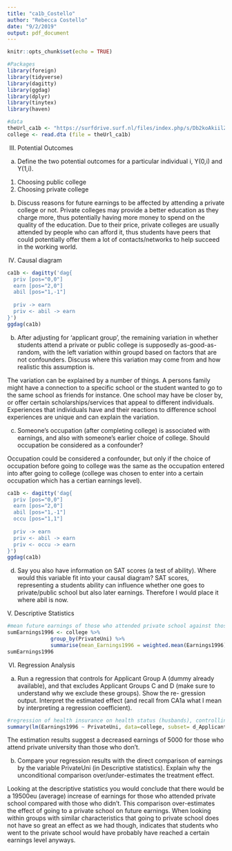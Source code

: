 ```yaml
---
title: "ca1b_Costello"
author: "Rebecca Costello"
date: "9/2/2019"
output: pdf_document
---
```


```r
knitr::opts_chunk$set(echo = TRUE)
```

```r
#Packages
library(foreign)
library(tidyverse)
library(dagitty)
library(ggdag)
library(dplyr)
library(tinytex)
library(haven)
```

```r
#data
theUrl_ca1b <- "https://surfdrive.surf.nl/files/index.php/s/Db2koAkiilZADXg/download"
college <- read.dta (file = theUrl_ca1b)
```

III. Potential Outcomes
(a) Define the two potential outcomes for a particular individual i, Y(0,i) and Y(1,i).
1. Choosing public college
2. Choosing private college

(b) Discuss reasons for future earnings to be affected by attending a private college or not.
Private colleges may provide a better education as they charge more, thus potentially having more money to spend on the quality of the education. Due to their price, private colleges are usually attended by people who can afford it, thus students have peers that could potentially offer them a lot of contacts/networks to help succeed in the working world.

IV. Causal diagram

```r
ca1b <- dagitty('dag{
  priv [pos="0,0"]
  earn [pos="2,0"]
  abil [pos="1,-1"]
  
  priv -> earn
  priv <- abil -> earn
}')
ggdag(ca1b)
```


(b) After adjusting for ‘applicant group’, the remaining variation in whether students attend a private or public college is supposedly as-good-as-random, with the left variation within groupd based on factors that are not confounders. Discuss where this variation may come from and how realistic this assumption is.

The variation can be explained by a number of things. A persons family might have a connection to a specific school or the student wanted to go to the same school as friends for instance. One school may have be closer by, or offer certain scholarships/services that appeal to different individuals. Experiences that individuals have and their reactions to difference school experiences are unique and can explain the variation.

(c) Someone’s occupation (after completing college) is associated with earnings, and also with someone’s earlier choice of college. Should occupation be considered as a confounder?

Occupation could be considered a confounder, but only if the choice of occupation before going to college was the same as the occupation entered into after going to college (college was chosen to enter into a certain occupation which has a certian earnings level).

```r
ca1b <- dagitty('dag{
  priv [pos="0,0"]
  earn [pos="2,0"]
  abil [pos="1,-1"]
  occu [pos="1,1"]
  
  priv -> earn
  priv <- abil -> earn
  priv <- occu -> earn
}')
ggdag(ca1b)
```


d) Say you also have information on SAT scores (a test of ability). Where would this variable fit into your causal diagram? 
SAT scores, representing a students ability can influence whether one goes to private/public school but also later earnings. Therefore I would place it where abil is now.

V. Descriptive Statistics
```r

#mean future earnings of those who attended private school against those who didn't.
sumEarnings1996 <- college %>%
              group_by(PrivateUni) %>%
              summarise(mean_Earnings1996 = weighted.mean(Earnings1996))
sumEarnings1996
```

VI. Regression Analysis

(a) Run a regression that controls for Applicant Group A (dummy already available), and that excludes
Applicant Groups C and D (make sure to understand why we exclude these groups). Show the re-
gression output. Interpret the estimated effect (and recall from CA1a what I mean by interpreting a
regression coefficient).

```r
#regression of health insurance on health status (husbands), controlling for income
summary(lm(Earnings1996 ~ PrivateUni, data=college, subset= d_ApplicantGroup_A==1, weights = ))
```

The estimation results suggest a decreased earnings of 5000 for those who attend private university than those who don't.

(b) Compare your regression results with the direct comparison of earnings by the variable PrivateUni (in Descriptive statistics). Explain why the unconditional comparison over/under-estimates the treatment effect.

Looking at the descriptive statistics you would conclude that there would be a 19500eu (average) increase of earnings for those who attended private school compared with those who didn't. This comparison over-estimates the effect of going to a private school on future earnings. When looking within groups with similar characteristics that going to private school does not have so great an effect as we had though, indicates that students who went to the private school would have probably have reached a certain earnings level anyways.










